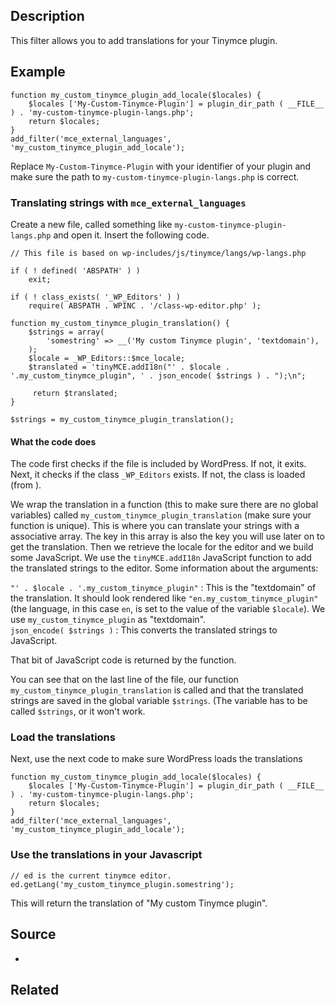 ==Description==
This filter allows you to add translations for your Tinymce plugin.

==Example==
<pre>
function my_custom_tinymce_plugin_add_locale($locales) {
    $locales ['My-Custom-Tinymce-Plugin'] = plugin_dir_path ( __FILE__ ) . 'my-custom-tinymce-plugin-langs.php';
    return $locales;
}
add_filter('mce_external_languages', 'my_custom_tinymce_plugin_add_locale');
</pre>
Replace <tt>My-Custom-Tinymce-Plugin</tt> with your identifier of your plugin and make sure the path to <tt>my-custom-tinymce-plugin-langs.php</tt> is correct.

===Translating strings with <tt>mce_external_languages</tt>===
Create a new file, called something like <tt>my-custom-tinymce-plugin-langs.php</tt> and open it. Insert the following code.
<pre>
// This file is based on wp-includes/js/tinymce/langs/wp-langs.php

if ( ! defined( 'ABSPATH' ) )
    exit;

if ( ! class_exists( '_WP_Editors' ) )
    require( ABSPATH . WPINC . '/class-wp-editor.php' );

function my_custom_tinymce_plugin_translation() {
    $strings = array(
        'somestring' => __('My custom Tinymce plugin', 'textdomain'),
    );
    $locale = _WP_Editors::$mce_locale;
    $translated = 'tinyMCE.addI18n("' . $locale . '.my_custom_tinymce_plugin", ' . json_encode( $strings ) . ");\n";

     return $translated;
}

$strings = my_custom_tinymce_plugin_translation();
</pre>
====What the code does====
The code first checks if the file is included by WordPress. If not, it exits. Next, it checks if the class <tt>_WP_Editors</tt> exists. If not, the class is loaded (from {{Trac|wp-includes/class-wp-editor.php}}).

We wrap the translation in a function (this to make sure there are no global variables) called <tt>my_custom_tinymce_plugin_translation</tt> (make sure your function is unique). This is where you can translate your strings with a associative array. The key in this array is also the key you will use later on to get the translation. Then we retrieve the locale for the editor and we build some JavaScript. We use the <tt>tinyMCE.addI18n</tt> JavaScript function to add the translated strings to the editor. Some information about the arguments:
; <tt>"' . $locale . '.my_custom_tinymce_plugin"</tt> : This is the "textdomain" of the translation.  It should look rendered like <tt>"en.my_custom_tinymce_plugin"</tt> (the language, in this case <tt>en</tt>, is set to the value of the variable <tt>$locale</tt>). We use <tt>my_custom_tinymce_plugin</tt> as "textdomain".
; <tt>json_encode( $strings )</tt> : This converts the translated strings to JavaScript.
That bit of JavaScript code is returned by the function. 

You can see that on the last line of the file, our function <tt>my_custom_tinymce_plugin_translation</tt> is called and that the translated strings are saved in the global variable <tt>$strings</tt>. (The variable has to be called <tt>$strings</tt>, or it won't work.

===Load the translations===
Next, use the next code to make sure WordPress loads the translations
<pre>
function my_custom_tinymce_plugin_add_locale($locales) {
    $locales ['My-Custom-Tinymce-Plugin'] = plugin_dir_path ( __FILE__ ) . 'my-custom-tinymce-plugin-langs.php';
    return $locales;
}
add_filter('mce_external_languages', 'my_custom_tinymce_plugin_add_locale');
</pre>

===Use the translations in your Javascript===
<pre>
// ed is the current tinymce editor.
ed.getLang('my_custom_tinymce_plugin.somestring'); 
</pre>
This will return the translation of "My custom Tinymce plugin".

==Source==
*{{Trac|wp-includes/class-wp-editor.php}}

== Related ==
{{TinyMCE API}}